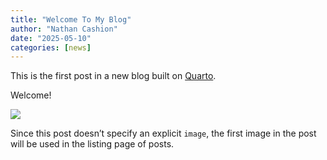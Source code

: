 ```yaml
---
title: "Welcome To My Blog"
author: "Nathan Cashion"
date: "2025-05-10"
categories: [news]
---
```


This is the first post in a new blog built on [Quarto](https://quarto.org).

Welcome!

![](thumbnail.jpg)

Since this post doesn't specify an explicit `image`, the first image in the post will be used in the listing page of posts.